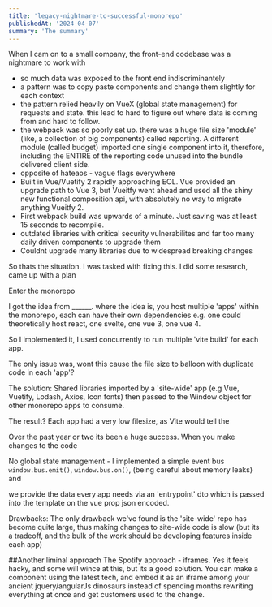 ---
title: 'legacy-nightmare-to-successful-monorepo'
publishedAt: '2024-04-07'
summary: 'The summary'
---

When I cam on to a small company, the front-end codebase was a nightmare to work with
- so much data was exposed to the front end indiscriminantely
- a pattern was to copy paste components and change them slightly for each context
- the pattern relied heavily on VueX (global state management) for requests and state. this lead to hard to figure out where data is coming from and hard to follow.
- the webpack was so poorly set up. there was a huge file size  'module' (like, a collection of big components) called reporting. A different module (called budget) imported one single component into it, therefore, including the ENTIRE of the reporting code unused into the bundle delivered client side.
- opposite of hateaos - vague flags everywhere
- Built in Vue/Vuetify 2 rapidly approaching EOL. Vue provided an upgrade path to Vue 3, but Vueitfy went ahead and used all the shiny new functional composition api, with absolutely no way to migrate anything Vueitfy 2.
- First webpack build was upwards of a minute. Just saving was at least 15 seconds to recompile.
- outdated libraries with critical security vulnerabilites and far too many daily driven components to upgrade them
- Couldnt upgrade many libraries due to widespread breaking changes

So thats the situation. I was tasked with fixing this. I did some research, came up with a plan

Enter the monorepo

I got the idea from ______. where the idea is, you host multiple 'apps' within the monorepo, each can have their own dependencies e.g. one could theoretically host react, one svelte, one vue 3, one vue 4.

So I implemented it, I used concurrently to run multiple 'vite build' for each app.

The only issue was, wont this cause the file size to balloon with duplicate code in each 'app'?

The solution: Shared libraries imported by a 'site-wide' app (e.g Vue, Vuetify, Lodash, Axios, Icon fonts) then passed to the Window object for other monorepo apps to consume.

The result? Each app had a very low filesize, as Vite would tell the

Over the past year or two its been a huge success. When you make changes to the code

No global state management - I implemented a simple event bus `window.bus.emit()`, `window.bus.on()`, (being careful about memory leaks) and

we  provide the data every app needs via an 'entrypoint' dto which is passed into the template on the vue prop json encoded.


Drawbacks:
The only drawback we've found is the 'site-wide' repo has become quite large, thus making changes to site-wide code is slow (but its a tradeoff, and the bulk of the work should be developing features inside each app)

##Another liminal approach
The Spotify approach - iframes. Yes it feels hacky, and some will wince at this, but its a good solution. You can make a component using the latest tech, and embed it as an iframe among your ancient jquery/angularJs dinosaurs instead of spending months rewriting everything at once and get customers used to the change.